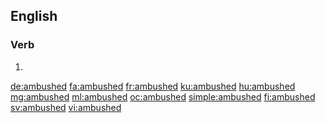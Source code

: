 ==English==

===Verb===
{{head|en|verb form}}

# {{en-past of|ambush}}

[[de:ambushed]]
[[fa:ambushed]]
[[fr:ambushed]]
[[ku:ambushed]]
[[hu:ambushed]]
[[mg:ambushed]]
[[ml:ambushed]]
[[oc:ambushed]]
[[simple:ambushed]]
[[fi:ambushed]]
[[sv:ambushed]]
[[vi:ambushed]]